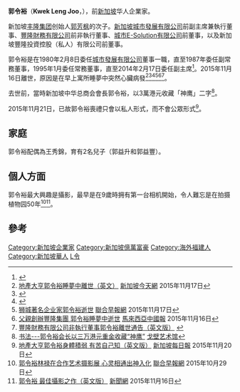 '''郭令裕'''（'''Kwek Leng Joo'''，{{bd|1953年||2015年|11月15日|catIdx=G郭}}），前[[新加坡|新加坡]]华人企業家。

新加坡[[丰隆集团|丰隆集团]]创始人[[郭芳枫|郭芳枫]]的次子。[[新加坡|新加坡]][[城市發展有限公司|城市發展有限公司]]前副主席兼執行董事、[[豐隆財務有限公司|豐隆財務有限公司]]前非執行董事、[[城市E-Solution有限公司|城市E-Solution有限公司]]前董事，以及新加坡豐隆投資控股（私人）有限公司前董事。

郭令裕是在1980年2月8日委任[[城市發展有限公司|城市發展有限公司]]董事一職，直至1987年委任副常務董事，1995年1月委任常務董事，直至2014年2月17日委任副主席<ref>{{Cite web |url=http://media.corporate-ir.net/media_files/IROL/60/60774/City_Developments_Limited_AnnualReport_2014.pdf |title=城市發展有限公司2014年年報有關郭令裕其中董事會成員一列 |access-date=2015-11-17 |archive-url=https://web.archive.org/web/20151119001230/http://media.corporate-ir.net/media_files/IROL/60/60774/City_Developments_Limited_AnnualReport_2014.pdf |archive-date=2015-11-19 |dead-url=yes }}</ref>。2015年11月16日離世，原因是在早上寓所睡夢中突然心臟病發<ref>[http://www.todayonline.com/singapore/cdl-deputy-chairman-kwek-leng-joo-died-his-sleep 地產大亨郭令裕睡夢中離世（英文）] {{Wayback|url=http://www.todayonline.com/singapore/cdl-deputy-chairman-kwek-leng-joo-died-his-sleep |date=20151119020514 }}[[新加坡今天網|新加坡今天網]] 2015年11月17日</ref><ref>{{Cite web |url=http://www.hkexnews.hk/listedco/listconews/sehk/2015/1117/LTN20151117252_C.pdf |title=城市E-Solution有限公司執行董事離世通告 |accessdate=2015-11-17 |archive-date=2015-11-18 |archive-url=https://web.archive.org/web/20151118070035/http://www.hkexnews.hk/listedco/listconews/sehk/2015/1117/LTN20151117252_C.pdf |dead-url=no }}</ref><ref>{{Cite web |url=http://media.corporate-ir.net/media_files/IROL/60/60774/161115_FINAL_CDL_News_Release_web2.pdf |title=城市發展有限公司副主席郭令裕離世通告（英文版） |access-date=2015-11-17 |archive-url=https://web.archive.org/web/20151118130254/http://media.corporate-ir.net/media_files/IROL/60/60774/161115_FINAL_CDL_News_Release_web2.pdf |archive-date=2015-11-18 |dead-url=yes }}</ref><ref>[http://www.65singapore.com/news/sinnews/42929.html 狮城著名企业家郭令裕逝世] {{Wayback|url=http://www.65singapore.com/news/sinnews/42929.html |date=20151118133404 }}[[聯合早報網|聯合早報網]] 2015年11月17日</ref><ref>[http://www.chinapress.com.my/20151116/%E7%88%B6%E8%A6%AA%E5%89%B5%E8%BE%A6%E8%B1%90%E9%9A%86%E9%9B%86%E5%9C%98-%E9%83%AD%E4%BB%A4%E8%A3%95%E7%9D%A1%E5%A4%A2%E4%B8%AD%E9%80%9D%E4%B8%96/ 父親創辦豐隆集團 郭令裕睡夢中逝世] {{Wayback|url=http://www.chinapress.com.my/20151116/%E7%88%B6%E8%A6%AA%E5%89%B5%E8%BE%A6%E8%B1%90%E9%9A%86%E9%9B%86%E5%9C%98-%E9%83%AD%E4%BB%A4%E8%A3%95%E7%9D%A1%E5%A4%A2%E4%B8%AD%E9%80%9D%E4%B8%96/ |date=20151118085743 }}[[馬來西亞中國報|馬來西亞中國報]] 2015年11月16日</ref><ref>[http://www.hlf.com.sg/download/KLJ.pdf 豐隆財務有限公司非執行董事郭令裕離世通告（英文版）] {{webarchive|url=https://web.archive.org/web/20151119010411/http://www.hlf.com.sg/download/KLJ.pdf |date=2015-11-19 }}</ref>。

去世前，當時新加坡中华总商会會長郭令裕，以3萬港元收藏「神鹰」二字<ref>[http://www.chinagebi.com/ParticuleImg.aspx?pic=347 书法---郭令裕会长以三万港元重金收藏“神鹰”] {{webarchive|url=https://web.archive.org/web/20151208081310/http://www.chinagebi.com/ParticuleImg.aspx?pic=347 |date=2015-12-08 }}[[戈壁艺术馆|戈壁艺术馆]]</ref>。

2015年11月21日，已故郭令裕喪禮只會以私人形式，而不會公眾形式<ref>[http://www.todayonline.com/singapore/tributes-pour-property-tycoon-kwek-leng-joo-his-wake 地產大亨郭令裕身體積弱 有苦自己知（英文版）] {{Wayback|url=http://www.todayonline.com/singapore/tributes-pour-property-tycoon-kwek-leng-joo-his-wake |date=20151121231127 }}[[新加坡每日報|新加坡每日報]] 2015年11月20日</ref>。

==家庭==
郭令裕配偶為王秀錦，育有2名兒子（郭益升和郭益豐）。

==個人方面==
郭令裕最大興趣是攝影，最早是在9歲時拥有第一台相机開始，令人難忘是在拍摄植物园50年<ref>[http://www.zaobao.com.sg/culture/arts/story20151029-542746 郭令裕林禄在合作艺术摄影展 心灵相通出神入化] {{Wayback|url=http://www.zaobao.com.sg/culture/arts/story20151029-542746 |date=20151103092456 }}[[聯合早報網|聯合早報網]] 2015年10月29日</ref><ref>[http://www.tnp.sg/news/singapore-news/kwek-leng-joo-his-best-photos 郭令裕 最佳攝影之作（英文版）] {{Wayback|url=http://www.tnp.sg/news/singapore-news/kwek-leng-joo-his-best-photos |date=20151117145454 }}[[新聞網|新聞網]] 2015年11月16日</ref>。

==參考==
{{reflist}}

{{DEFAULTSORT:Kwek郭}}
[[Category:新加坡企業家|Category:新加坡企業家]]
[[Category:新加坡億萬富豪|Category:新加坡億萬富豪]]
[[Category:海外福建人|Category:海外福建人]]
[[Category:新加坡華人|Category:新加坡華人]]
[[Category:郭姓|L令]]
